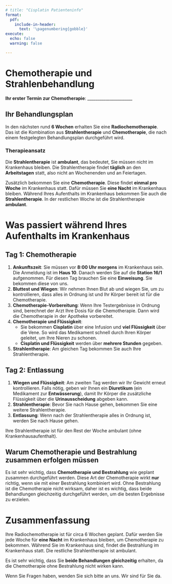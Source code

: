 ```yaml
---
# title: "Cisplatin Patienteninfo"
format: 
  pdf:
    include-in-header: 
      text: '\pagenumbering{gobble}'
execute:
  echo: false
  warning: false

---
```


# Chemotherapie und Strahlenbehandlung

**Ihr erster Termin zur Chemotherapie**: ______________________

## Ihr Behandlungsplan

In den nächsten rund **6 Wochen** erhalten Sie eine **Radiochemotherapie**. 
Das ist die Kombination aus **Strahlentherapie** und **Chemotherapie**, die nach einem festgelegten Behandlungsplan durchgeführt wird.

### Therapieansatz

Die **Strahlentherapie** ist **ambulant**, das bedeutet, Sie müssen nicht im Krankenhaus bleiben. 
Die Strahlentherapie findet **täglich** an den **Arbeitstagen** statt, also nicht an Wochenenden und an Feiertagen.

Zusätzlich bekommen Sie eine **Chemotherapie**. 
Diese findet **einmal pro Woche** im Krankenhaus statt. 
Dafür müssen Sie **eine Nacht** im Krankenhaus bleiben. 
Während Ihres Aufenthalts im Krankenhaus bekommen Sie auch die **Strahlentherapie**. 
In der restlichen Woche ist die Strahlentherapie **ambulant**. 


# Was passiert während Ihres Aufenthalts im Krankenhaus

## Tag 1: Chemotherapie

1. **Ankunftszeit**: Sie müssen vor **8:00 Uhr morgens** im Krankenhaus sein. Die Anmeldung ist im **Haus 10**. Danach werden Sie auf die **Station 16/1** aufgenommen. Für diesen Tag brauchen Sie eine **Einweisung**. Sie bekommen diese von uns.
2. **Bluttest und Wiegen**: Wir nehmen Ihnen Blut ab und wiegen Sie, um zu kontrollieren, dass alles in Ordnung ist und Ihr Körper bereit ist für die Chemotherapie.
3. **Chemotherapie-Vorbereitung**: Wenn Ihre Testergebnisse in Ordnung sind, berechnet der Arzt Ihre Dosis für die Chemotherapie. Dann wird die Chemotherapie in der Apotheke vorbereitet.
4. **Chemotherapie und Flüssigkeit**:
   - Sie bekommen **Cisplatin** über eine Infusion und **viel Flüssigkeit** über die Vene. So wird das Medikament schnell durch Ihren Körper geleitet, um Ihre Nieren zu schonen.
   - **Cisplatin und Flüssigkeit** werden über **mehrere Stunden** gegeben. 
5. **Strahlentherapie**: Am gleichen Tag bekommen Sie auch Ihre Strahlentherapie. 

## Tag 2: Entlassung 

1. **Wiegen und Flüssigkeit**: Am zweiten Tag werden wir Ihr Gewicht erneut kontrollieren. Falls nötig, geben wir Ihnen ein **Diuretikum** (ein Medikament zur **Entwässerung**), damit Ihr Körper die zusätzliche Flüssigkeit über die **Urinausscheidung** abgeben kann.
2. **Strahlentherapie**: Bevor Sie nach Hause gehen, bekommen Sie eine weitere Strahlentherapie.
3. **Entlassung**: Wenn nach der Strahlentherapie alles in Ordnung ist, werden Sie nach Hause gehen. 

Ihre Strahlentherapie ist für den Rest der Woche ambulant (ohne Krankenhausaufenthalt).

## Warum Chemotherapie und Bestrahlung **zusammen** erfolgen müssen

Es ist sehr wichtig, dass **Chemotherapie und Bestrahlung** wie geplant zusammen durchgeführt werden. Diese Art der Chemotherapie wirkt **nur** richtig, wenn sie mit einer Bestrahlung kombiniert wird. Ohne Bestrahlung ist die Chemotherapie nicht wirksam, daher ist es wichtig, dass beide Behandlungen gleichzeitig durchgeführt werden, um die besten Ergebnisse zu erzielen.

# Zusammenfassung

Ihre Radiochemotherapie ist für circa 6 Wochen geplant. Dafür werden Sie jede Woche für **eine Nacht** im Krankenhaus bleiben, um Chemotherapie zu bekommen.  Während Sie im Krankenhaus sind, findet die Bestrahlung im Krankenhaus statt. Die restliche Strahlentherapie ist ambulant.

Es ist sehr wichtig, dass Sie **beide Behandlungen gleichzeitig** erhalten, da die Chemotherapie ohne Bestrahlung nicht wirken kann. 

Wenn Sie Fragen haben, wenden Sie sich bitte an uns. Wir sind für Sie da.
